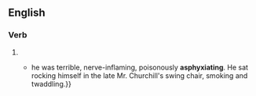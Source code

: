 ==English==

===Verb===
{{head|en|verb form}}

# {{present participle of|en|asphyxiate|nocat=1}}
#* {{RQ:Maxwell Mirror and the Lamp|chapter=12|passage=To Edward {{...}} he was terrible, nerve-inflaming, poisonously '''asphyxiating'''. He sat rocking himself in the late Mr. Churchill's swing chair, smoking and twaddling.}}